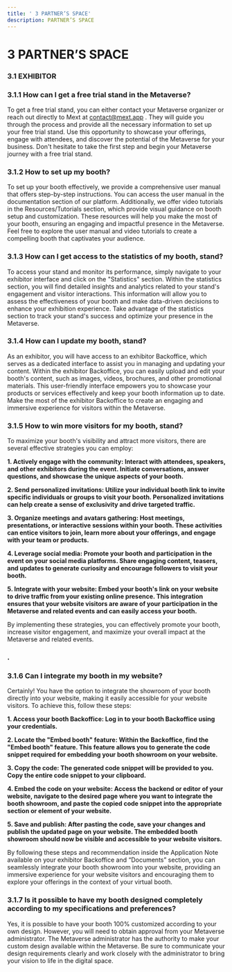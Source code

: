 ```yaml
---
title: ' 3 PARTNER’S SPACE'
description: PARTNER’S SPACE
---
```


# **3	PARTNER’S SPACE**

### 3.1	EXHIBITOR

### 3.1.1	How can I get a free trial stand in the Metaverse?

To get a free trial stand, you can either contact your Metaverse organizer or reach out directly to Mext at [contact@mext.app](mailto\:contact@mext.app) . They will guide you through the process and provide all the necessary information to set up your free trial stand. Use this opportunity to showcase your offerings, engage with attendees, and discover the potential of the Metaverse for your business. Don't hesitate to take the first step and begin your Metaverse journey with a free trial stand.

### 3.1.2	How to set up my booth?

To set up your booth effectively, we provide a comprehensive user manual that offers step-by-step instructions. You can access the user manual in the documentation section of our platform. Additionally, we offer video tutorials in the Resources/Tutorials section, which provide visual guidance on booth setup and customization. These resources will help you make the most of your booth, ensuring an engaging and impactful presence in the Metaverse. Feel free to explore the user manual and video tutorials to create a compelling booth that captivates your audience.

### 3.1.3	How can I get access to the statistics of my booth, stand?

To access your stand and monitor its performance, simply navigate to your exhibitor interface and click on the "Statistics" section. Within the statistics section, you will find detailed insights and analytics related to your stand's engagement and visitor interactions. This information will allow you to assess the effectiveness of your booth and make data-driven decisions to enhance your exhibition experience. Take advantage of the statistics section to track your stand's success and optimize your presence in the Metaverse.

### 3.1.4	How can I update my booth, stand?

As an exhibitor, you will have access to an exhibitor Backoffice, which serves as a dedicated interface to assist you in managing and updating your content. Within the exhibitor Backoffice, you can easily upload and edit your booth's content, such as images, videos, brochures, and other promotional materials. This user-friendly interface empowers you to showcase your products or services effectively and keep your booth information up to date. Make the most of the exhibitor Backoffice to create an engaging and immersive experience for visitors within the Metaverse.

### 3.1.5	How to win more visitors for my booth, stand?

To maximize your booth's visibility and attract more visitors, there are several effective strategies you can employ:

**1.	Actively engage with the community: Interact with attendees, speakers, and other exhibitors during the event. Initiate conversations, answer questions, and showcase the unique aspects of your booth.**

**2.	Send personalized invitations: Utilize your individual booth link to invite specific individuals or groups to visit your booth. Personalized invitations can help create a sense of exclusivity and drive targeted traffic.**

**3.	Organize meetings and avatars gathering: Host meetings, presentations, or interactive sessions within your booth. These activities can entice visitors to join, learn more about your offerings, and engage with your team or products.**

**4.	Leverage social media: Promote your booth and participation in the event on your social media platforms. Share engaging content, teasers, and updates to generate curiosity and encourage followers to visit your booth.**

**5.	Integrate with your website: Embed your booth's link on your website to drive traffic from your existing online presence. This integration ensures that your website visitors are aware of your participation in the Metaverse and related events and can easily access your booth.**

By implementing these strategies, you can effectively promote your booth, increase visitor engagement, and maximize your overall impact at the Metaverse and related events.

### .

### 3.1.6	Can I integrate my booth in my website?

Certainly! You have the option to integrate the showroom of your booth directly into your website, making it easily accessible for your website visitors. To achieve this, follow these steps:

**1.	Access your booth Backoffice: Log in to your booth Backoffice using your credentials.**

**2.	Locate the "Embed booth" feature: Within the Backoffice, find the "Embed booth" feature. This feature allows you to generate the code snippet required for embedding your booth showroom on your website.**

**3.	Copy the code: The generated code snippet will be provided to you. Copy the entire code snippet to your clipboard.**

**4.	Embed the code on your website: Access the backend or editor of your website, navigate to the desired page where you want to integrate the booth showroom, and paste the copied code snippet into the appropriate section or element of your website.**

**5.	Save and publish: After pasting the code, save your changes and publish the updated page on your website. The embedded booth showroom should now be visible and accessible to your website visitors.**

By following these steps and recommendation inside the Application Note available on your exhibitor Backoffice and “Documents” section, you can seamlessly integrate your booth showroom into your website, providing an immersive experience for your website visitors and encouraging them to explore your offerings in the context of your virtual booth.

### 3.1.7	Is it possible to have my booth designed completely according to my specifications and preferences?

Yes, it is possible to have your booth 100% customized according to your own design. However, you will need to obtain approval from your Metaverse administrator. The Metaverse administrator has the authority to make your custom design available within the Metaverse. Be sure to communicate your design requirements clearly and work closely with the administrator to bring your vision to life in the digital space.
